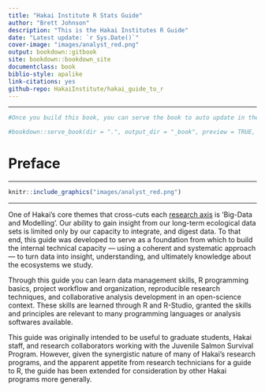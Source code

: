 ```yaml
--- 
title: "Hakai Institute R Stats Guide"
author: "Brett Johnson"
description: "This is the Hakai Institutes R Guide"
date: "Latest update: `r Sys.Date()`"
cover-image: "images/analyst_red.png"
output: bookdown::gitbook
site: bookdown::bookdown_site
documentclass: book
biblio-style: apalike
link-citations: yes
github-repo: HakaiInstitute/hakai_guide_to_r
---
```

---
```r
#Once you build this book, you can serve the book to auto update in the viewer window by removing the hashtag in the code line below

#bookdown::serve_book(dir = ".", output_dir = "_book", preview = TRUE, in_session = TRUE)

```
# Preface {-}

___

```r
knitr::include_graphics("images/analyst_red.png")
```

___
One of Hakai's core themes that cross-cuts each [research axis]('https://www.hakai.org/research') is 'Big-Data and Modelling'. Our ability to gain insight from our long-term ecological data sets is limited only by our capacity to integrate, and digest data. To that end, this guide was developed to serve as a foundation from which to build the internal technical capacity — using a coherent and systematic approach — to turn data into insight, understanding, and ultimately knowledge about the ecosystems we study.

Through this guide you can learn data management skills, R programming basics, project workflow and organization, reproducible research techniques, and collaborative analysis development in an open-science context. These skills are learned through R and R-Studio, granted the skills and principles are relevant to many programming languages or analysis softwares available.

This guide was originally intended to be useful to graduate students, Hakai staff, and research collaborators working with the Juvenile Salmon Survival Program. However, given the synergistic nature of many of Hakai's research programs, and the apparent appetite from research technicians for a guide to R, the guide has been extended for consideration by other Hakai programs more generally. 

